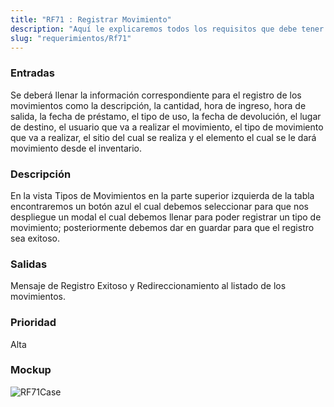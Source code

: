 ```yaml
---
title: "RF71 : Registrar Movimiento"
description: "Aquí le explicaremos todos los requisitos que debe tener para poder usar nuestro software."
slug: "requerimientos/Rf71"
---
```



<h3>Entradas</h3>
Se deberá llenar la información correspondiente para el registro de los movimientos
como la descripción, la cantidad, hora de ingreso, hora de salida, la fecha de préstamo,
el tipo de uso, la fecha de devolución, el lugar de destino, el usuario que va a
realizar el movimiento, el tipo de movimiento que va a realizar, el sitio del cual
se realiza y el elemento el cual se le dará movimiento desde el inventario.

<h3>Descripción</h3>
En la vista Tipos de Movimientos en la parte superior izquierda de la tabla encontraremos
un botón azul el cual debemos seleccionar para que nos despliegue un modal el cual
debemos llenar para poder registrar un tipo de movimiento; posteriormente debemos
dar en guardar para que el registro sea exitoso.

<h3>Salidas</h3>
Mensaje de Registro Exitoso y Redireccionamiento al listado de los movimientos.

<h3>Prioridad</h3>
Alta

<h3>Mockup</h3>
<Image src={RF71Case} alt="RF71Case" width={3148} height={2270} />
